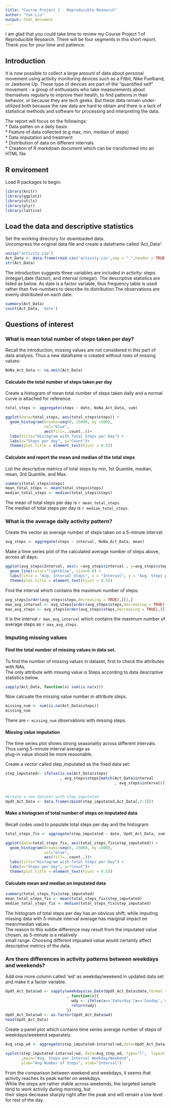 ```yaml
---
title: "Course Project 1 - Reproducible Research"
author: "Yue Liu" 
output: html_document 
---
```

  
I am glad that you could take time to review my Course Project 1 of Reproducible Research. There will be four segments in this short report. Thank you for your time and patience.
  


## Introduction

It is now possible to collect a large amount of data about personal movement using activity monitoring devices such as a Fitbit, Nike Fuelband, or Jawbone Up. These type of devices are part of the "quantified self" movement - a group of enthusiasts who take measurements about themselves regularly to improve their health, to find patterns in their behavior, or because they are tech geeks. But these data remain under-utilized both because the raw data are hard to obtain and there is a lack of statistical methods and software for processing and interpreting the data.


The report will focus on the followings:\
* Data patten on a daily basis\
* Feature of data collected (e.g max, min, median of steps)\
* Data imputation and treatment\
* Distribution of data on different intervals\
* Creation of R markdown document which can be transformed into an HTML file

## R enviroment

Load R packages to begin:
  
```r
library(knitr)
library(ggplot2)
library(utils)
library(plyr)
library(lattice)
```

## Load the data and descriptive statistics

Set the working directory for downloaded data.\
Uncompress the original data file and create a dataframe called 'Act_Data':\


```r
unzip("activity.zip")
Act_Data <- data.frame(read.csv('activity.csv',sep = ",",header = TRUE, na.strings ="NA"))
str(Act_Data)
```

The introduction suggests three variables are included in activity: steps (integar)\,date (factor), and interval (integar). The descriptive statistics are listed as below. As date is a factor variable, thus frequency table is used rather than five-numbers to describe its distribution.The observations are evenly distributed on each date.

```r
summary(Act_Data)
count(Act_Data, 'date')
```


## Questions of interest
### What is mean total number of steps taken per day?
Recall the introduction, missing values are not considered in this part of data analysis. Thus a new dataframe is created without rows of missing values:
  
```r
NoNa_Act_Data <- na.omit(Act_Data)
```

#### Calculate the total number of steps taken per day
Create a histogram of mean total number of steps taken daily and a normal curve is attached for reference. 

```r
total_steps <- aggregate(steps ~ date, NoNa_Act_Data, sum)
```


```r
ggplot(data=total_steps, aes(total_steps$steps)) + 
  geom_histogram(breaks=seq(0, 25000, by =500), 
                 col="blue", 
                 aes(fill=..count..))+ 
  labs(title="Histogram with Total Steps per Day") +
  labs(x="Steps per day", y="Count")+ 
  theme(plot.title = element_text(hjust = 0.5))

```

#### Calculate and report the mean and median of the total steps

List the descriptive metrics of total steps by min, 1st Quantile, median, mean, 3rd Quantile, and Max.

```r
summary(total_steps$steps)
mean_total_steps <- mean(total_steps$steps)
median_total_steps <- median(total_steps$steps)
```

The mean of total steps per day is `r mean_total_steps`.\
The median of total steps per day is `r median_total_steps`.


### What is the average daily activity pattern?
Create the vector as average number of steps taken on a 5-minute interval:
  
```r
avg_steps <- aggregate(steps ~ interval, NoNa_Act_Data, mean)
```

Make a time series plot of the calculated average number of steps above, across all days:
  
```r
ggplot(avg_steps$Interval, aes(x =avg_steps$interval , y=avg_steps$steps)) +
  geom_line(color="lightblue", size=0.8) +
  labs(title = "Avg. Interval Steps", x = "Interval", y = "Avg. Steps per day")+ 
  theme(plot.title = element_text(hjust = 0.5))
```

Find the interval which contains the maximum number of steps:
  
```r
avg_steps[order(avg_steps$steps,decreasing = TRUE),][1,]
max_avg_interval <- avg_steps[order(avg_steps$steps,decreasing = TRUE),][1,]$interval
max_avg_steps <- avg_steps[order(avg_steps$steps,decreasing = TRUE),][1,]$steps
```

It is the interval `r max_avg_interval` which contains the maximum number of average steps as `r max_avg_steps`.

### Imputing missing values
#### Find the total number of missing values in data set.

To find the number of missing values in dataset, first to check the attributes with NAs.\
The only attribute with missing value is Steps according to data descriptive statistics below.

```r
sapply(Act_Data, function(x) sum(is.na(x)))
```

Now calcuate the missing value number in attribute steps. 

```r
missing_num <- sum(is.na(Act_Data$steps))
missing_num
```

There are `r missing_num` observations with missing steps.

#### Missing value imputation

The time series plot shows strong seasonality across different intervals. Thus using 5-minute interval average as\
plug-in value should be more reasonable.\

Create a vector called step_imputated as the fixed data set:
  
```r
step_imputated<- ifelse(is.na(Act_Data$steps)
                        , avg_steps$steps[match(Act_Data$interval
                                                , avg_steps$interval)], Act_Data$steps)


#Create a new dataset with step_imputated
Updt_Act_Data <- data.frame(cbind(step_imputated,Act_Data[,2:3]))
```

#### Make a histogram of total number of steps on imputated data

Recall codes used to populate total steps per day and the histogram:
  
```r
total_steps_fix <- aggregate(step_imputated ~ date, Updt_Act_Data, sum)
```

```r
ggplot(data=total_steps_fix, aes(total_steps_fix$step_imputated)) + 
  geom_histogram(breaks=seq(0, 25000, by =500), 
                 col="blue", 
                 aes(fill=..count..))+ 
  labs(title="Histogram with Total Steps per Day") +
  labs(x="Steps per day", y="Count")+ 
  theme(plot.title = element_text(hjust = 0.5))
```

#### Calculate mean and median on imputated data


```r
summary(total_steps_fix$step_imputated)
mean_total_steps_fix <- mean(total_steps_fix$step_imputated)
median_total_steps_fix <- median(total_steps_fix$step_imputated)
```

The histogram of total steps per day has an obvious shift, while imputing missing data with 5-minute interval\ average has marginal impact on mean/median values.\
The reason to this subtle difference may result from the imputated value chosen, as 5-minute is a relatively\
small range. Choosing different impuated value would certainly affect descriptive metrics of the data.

### Are there differences in activity patterns between weekdays and weekends?

Add one more column called 'wd' as weekday/weekend in updated data set and make it a factor variable.
```r
Updt_Act_Data$wd <- sapply(weekdays(as.Date(Updt_Act_Data$date,format = "%Y-%m-%d"))
                           , function(x){
                             wdy <- ifelse(x=='Saturday'|x=='Sunday','weekend','weekday')
                             return(wdy)
                           })
Updt_Act_Data$wd <- as.factor(Updt_Act_Data$wd)
head(Updt_Act_Data)
```

Create a panel plot which contains time series average number of steps of weekdays/weekend separately.

```r
Avg_step_wd <- aggregate(step_imputated~interval+wd,data=Updt_Act_Data,FUN=mean)

xyplot(step_imputated~interval|wd, data=Avg_step_wd, type="l",  layout = c(1,2)
       ,main="Avg. Steps per Interval Weekday/Weekend", 
       ylab="Avg Number of Steps", xlab="Interval")
```

From the comparison between weekend and weekdays, it seems that activity reaches its peak earlier on weekdays.\
While the steps are rather stable across weekends, the targeted sample tend to work activily during morning, but\
their steps decrease sharply right after the peak and will remain a low level for rest of the day.